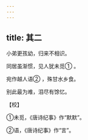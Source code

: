 ```yaml
---
---
---
```

title: 其二
---




小弟更孩幼，归来不相识。

同居虽渐惯，见人犹未觅① 。

宛作越人语② ，殊甘水乡食。

别此最为难，泪尽有馀忆。

【校】

①未觅，《唐诗纪事》作“默默”。

②语，《唐诗纪事》作“言”。